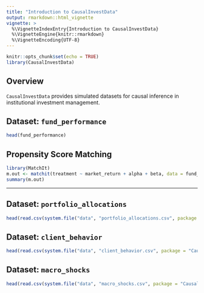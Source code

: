```yaml
---
title: "Introduction to CausalInvestData"
output: rmarkdown::html_vignette
vignette: >
  %\VignetteIndexEntry{Introduction to CausalInvestData}
  %\VignetteEngine{knitr::rmarkdown}
  %\VignetteEncoding{UTF-8}
---
```


```r
knitr::opts_chunk$set(echo = TRUE)
library(CausalInvestData)
```

## Overview

`CausalInvestData` provides simulated datasets for causal inference in institutional investment management.

## Dataset: `fund_performance`

```r
head(fund_performance)
```

## Propensity Score Matching

```r
library(MatchIt)
m.out <- matchit(treatment ~ market_return + alpha + beta, data = fund_performance)
summary(m.out)
```

---

## Dataset: `portfolio_allocations`

```r
head(read.csv(system.file("data", "portfolio_allocations.csv", package = "CausalInvestData")))
```

## Dataset: `client_behavior`

```r
head(read.csv(system.file("data", "client_behavior.csv", package = "CausalInvestData")))
```

## Dataset: `macro_shocks`

```r
head(read.csv(system.file("data", "macro_shocks.csv", package = "CausalInvestData")))
```
